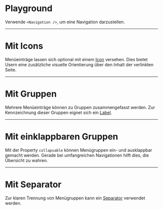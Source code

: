 # Playground

Verwende `<Navigation />`, um eine Navigation darzustellen. 

<LiveCodeEditor />

---

# Mit Icons

Menüeinträge lassen sich optional mit einem [Icon](/03-components/content/icon/overview) versehen. Dies bietet Usern eine zusätzliche visuelle Orientierung über den Inhalt der verlinkten Seite.

<LiveCodeEditor example="icons" editorCollapsed />

---

# Mit Gruppen

Mehrere Menüeinträge können zu Gruppen zusammengefasst werden. Zur Kennzeichnung dieser Gruppen eignet sich ein [Label](/03-components/content/label/overview).

<LiveCodeEditor example="groups" editorCollapsed />

---

# Mit einklappbaren Gruppen

Mit der Property `collapsable` können Menügruppen ein- und ausklappbar gemacht werden. Gerade bei umfangreichen Navigationen hilft dies, die Übersicht zu wahren.

<LiveCodeEditor example="collapsable" editorCollapsed />

---

# Mit Separator

Zur klaren Trennung von Menügruppen kann ein [Separator](/03-components/structure/separator/overview) verwendet werden.

<LiveCodeEditor example="separator" editorCollapsed />
